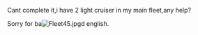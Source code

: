 Cant complete it,i have 2 light cruiser in my main fleet,any help?

Sorry for ba[[File:Fleet45.jpg|thumb]]d english.<ac_metadata title="[Solved]Quest A5"> </ac_metadata>